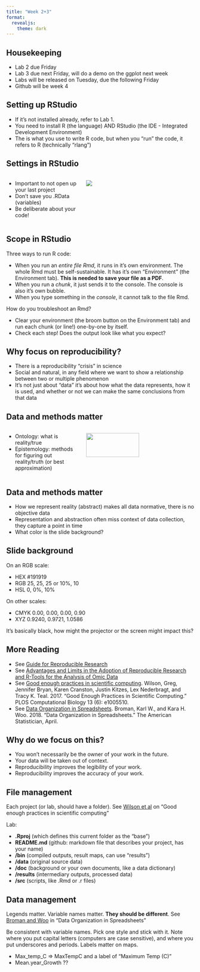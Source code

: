 ```yaml
---
title: "Week 2+3"
format: 
  revealjs:
    theme: dark
---
```


## Housekeeping

- Lab 2 due Friday
- Lab 3 due next Friday, will do a demo on the ggplot next week
- Labs will be released on Tuesday, due the following Friday
- Github will be week 4

## Setting up RStudio

-   If it's not installed already, refer to Lab 1.
-   You need to install R (the language) AND RStudio (the IDE - Integrated Development Environment)
-   The is what you use to write R code, but when you "run" the code, it refers to R (technically "rlang")

## Settings in RStudio

::: columns
::: {.column width="40%"}
-   Important to not open up your last project
-   Don't save you .RData (variables)
-   Be deliberate about your code!
:::

::: {.column width="60%"}
![](/material/rstudiosettings.png){fig-align="center"}
:::
:::

## Scope in RStudio

Three ways to run R code:

 - When you run an *entire file Rmd*, it runs in it's own environment. The whole Rmd must be self-sustainable. It has it's own "Environment" (the Environment tab). **This is needed to save your file as a PDF**.
- When you run a *chunk*, it just sends it to the console. The console is also it's own bubble.
- When you type something in the *console*, it cannot talk to the file Rmd.

How do you troubleshoot an Rmd? 

- Clear your environment (the broom button on the Environment tab) and run each chunk (or line!) one-by-one by itself. 
- Check each step! Does the output look like what you expect?


## Why focus on reproducibility?

-   There is a reproducibility "crisis" in science
-   Social and natural, in any field where we want to show a relationship between two or multiple phenomenon
-   It's not just about "data" it's about how what the data represents, how it is used, and whether or not we can make the same conclusions from that data

## Data and methods matter

::: columns
::: {.column width="40%"}
-   Ontology: what is reality/true
-   Epistemology: methods for figuring out reality/truth (or best approximation)
:::

::: {.column width="60%"}
![](/material/formalization.png){width="70%"}
:::
:::

## Data and methods matter

- How we represent reality (abstract) makes all data normative, there is no objective data
- Representation and abstraction often miss context of data collection, they capture a point in time
- What color is the slide background?

## Slide background

On an RGB scale:

- HEX #191919
- RGB 25, 25, 25 or 10%, 10
- HSL 0, 0%, 10%

On other scales:

- CMYK	0.00, 0.00, 0.00, 0.90
- XYZ	0.9240, 0.9721, 1.0586

It's basically black, how might the projector or the screen might impact this?

## More Reading

- See [Guide for Reproducible Research](https://the-turing-way.netlify.app/reproducible-research/reproducible-research.html)
- See [Advantages and Limits in the Adoption of Reproducible Research and R-Tools for the Analysis of Omic Data](https://www.researchgate.net/publication/306538473_Advantages_and_Limits_in_the_Adoption_of_Reproducible_Research_and_R-Tools_for_the_Analysis_of_Omic_Data)
- See [Good enough practices in scientific computing](https://journals.plos.org/ploscompbiol/article?id=10.1371/journal.pcbi.1005510). Wilson, Greg, Jennifer Bryan, Karen Cranston, Justin Kitzes, Lex Nederbragt, and Tracy K. Teal. 2017. “Good Enough Practices in Scientific Computing.” PLOS Computational Biology 13 (6): e1005510.
- See [Data Organization in Spreadsheets](http://www.tandfonline.com/doi/abs/10.1080/00031305.2017.1375989). Broman, Karl W., and Kara H. Woo. 2018. “Data Organization in Spreadsheets.” The American Statistician, April.

## Why do we focus on this?

-   You won't necessarily be the owner of your work in the future.
-   Your data will be taken out of context.
-   Reproducibility improves the legibility of your work.
-   Reproducibility improves the accuracy of your work.

## File management

Each project (or lab, should have a folder). See [Wilson et al](https://journals.plos.org/ploscompbiol/article?id=10.1371/journal.pcbi.1005510) on "Good enough practices in scientific computing" 

Lab:

- **.Rproj** (which defines this current folder as the "base")
- **README.md** (github: markdown file that describes your project, has your name)
- **/bin** (compiled outputs, result maps, can use "results")
- **/data** (original source data)
- **/doc** (background or your own documents, like a data dictionary)
- **/results** (intermediary outputs, processed data)
- **/src** (scripts, like .Rmd or .r files)

## Data management

Legends matter. Variable names matter. **They should be different**. See [Broman and Woo](http://www.tandfonline.com/doi/abs/10.1080/00031305.2017.1375989) in "Data Organization in Spreadsheets"

Be consistent with variable names. Pick one style and stick with it. Note where you put capital letters (computers are case sensitive), and where you put underscores and periods. Labels matter on maps.

- Max_temp_C ⇒ MaxTempC and a label of "Maximum Temp (C)"
- Mean.year_Growth ??